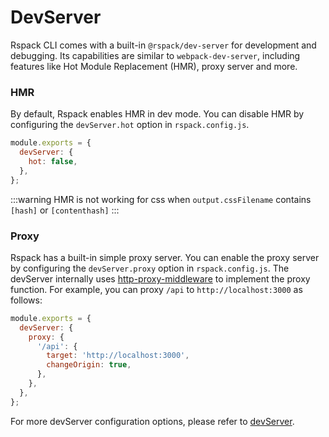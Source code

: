 # DevServer

Rspack CLI comes with a built-in `@rspack/dev-server` for development and debugging. Its capabilities are similar to `webpack-dev-server`, including features like Hot Module Replacement (HMR), proxy server and more.

### HMR

By default, Rspack enables HMR in dev mode. You can disable HMR by configuring the `devServer.hot` option in `rspack.config.js`.

```js
module.exports = {
  devServer: {
    hot: false,
  },
};
```

:::warning
HMR is not working for css when `output.cssFilename` contains `[hash]` or `[contenthash]`
:::

### Proxy

Rspack has a built-in simple proxy server. You can enable the proxy server by configuring the `devServer.proxy` option in `rspack.config.js`. The devServer internally uses [http-proxy-middleware](https://github.com/chimurai/http-proxy-middleware) to implement the proxy function. For example, you can proxy `/api` to `http://localhost:3000` as follows:

```js
module.exports = {
  devServer: {
    proxy: {
      '/api': {
        target: 'http://localhost:3000',
        changeOrigin: true,
      },
    },
  },
};
```

For more devServer configuration options, please refer to [devServer](/config/dev-server.html).
